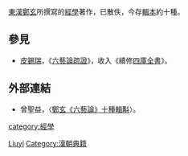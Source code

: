 [[東漢|東漢]][[鄭玄|鄭玄]]所撰寫的[[經學|經學]]著作，已散佚，今存[[輯本|輯本]]約十種。

==參見==
*[[皮錫瑞|皮錫瑞]]，《[[六藝論疏證|六藝論疏證]]》，收入《續修[[四庫全書|四庫全書]]》。

==外部連結==
* 曾聖益，〈[http://192.192.170.110/ncltb_c/literary/publish/p4-1/pb4-17.htm 鄭玄《六藝論》十種輯斠]{{dead link|date=2017年11月 |bot=InternetArchiveBot |fix-attempted=yes }}〉。

{{Chinese literature-stub}}

[[category:經學|category:經學]]
[[Category:儒学著作|Liuyi]]
[[Category:漢朝典籍|Category:漢朝典籍]]